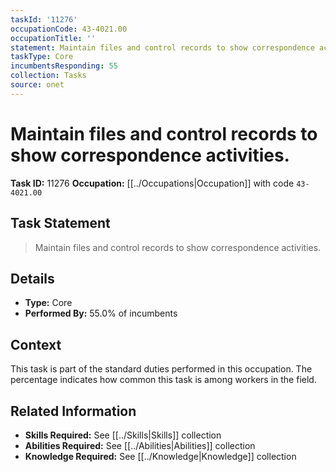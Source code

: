 ```yaml
---
taskId: '11276'
occupationCode: 43-4021.00
occupationTitle: ''
statement: Maintain files and control records to show correspondence activities.
taskType: Core
incumbentsResponding: 55
collection: Tasks
source: onet
---
```

# Maintain files and control records to show correspondence activities.

**Task ID:** 11276
**Occupation:** [[../Occupations|Occupation]] with code `43-4021.00`

## Task Statement

> Maintain files and control records to show correspondence activities.

## Details

- **Type:** Core
- **Performed By:** 55.0% of incumbents

## Context

This task is part of the standard duties performed in this occupation. The percentage indicates how common this task is among workers in the field.

## Related Information

- **Skills Required:** See [[../Skills|Skills]] collection
- **Abilities Required:** See [[../Abilities|Abilities]] collection
- **Knowledge Required:** See [[../Knowledge|Knowledge]] collection
